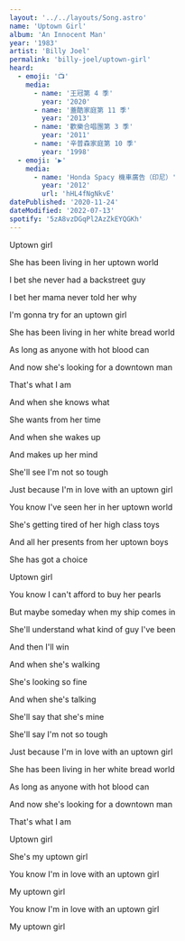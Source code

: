 ```yaml
---
layout: '../../layouts/Song.astro'
name: 'Uptown Girl'
album: 'An Innocent Man'
year: '1983'
artist: 'Billy Joel'
permalink: 'billy-joel/uptown-girl'
heard:
  - emoji: '📺'
    media:
      - name: '王冠第 4 季'
        year: '2020'
      - name: '蓋酷家庭第 11 季'
        year: '2013'
      - name: '歡樂合唱團第 3 季'
        year: '2011'
      - name: '辛普森家庭第 10 季'
        year: '1998'
  - emoji: '▶️'
    media:
      - name: 'Honda Spacy 機車廣告（印尼）'
        year: '2012'
        url: 'hHL4fNgNkvE'
datePublished: '2020-11-24'
dateModified: '2022-07-13'
spotify: '5zA8vzDGqPl2AzZkEYQGKh'
---
```


<LyricSection>

Uptown girl

She has been living in her uptown world

I bet she never had a backstreet guy

I bet her mama never told her why

I'm gonna try for an uptown girl

She has been living in her white bread world

As long as anyone with hot blood can

And now she's looking for a downtown man

That's what I am

And when she knows what

She wants from her time

And when she wakes up

And makes up her mind

She'll see I'm not so tough

Just because I'm in love with an uptown girl

You know I've seen her in her uptown world

She's getting tired of her high class toys

And all her presents from her uptown boys

She has got a choice

</LyricSection>

<LyricSection>

Uptown girl

You know I can't afford to buy her pearls

But maybe someday when my ship comes in

She'll understand what kind of guy I've been

And then I'll win

And when she's walking

She's looking so fine

And when she's talking

She'll say that she's mine

She'll say I'm not so tough

Just because I'm in love with an uptown girl

She has been living in her white bread world

As long as anyone with hot blood can

And now she's looking for a downtown man

That's what I am

</LyricSection>

<LyricSection>

Uptown girl

She's my uptown girl

You know I'm in love with an uptown girl

My uptown girl

You know I'm in love with an uptown girl

My uptown girl

</LyricSection>
